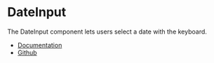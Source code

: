 
<Meta of={DateInputStories} />

# DateInput

The DateInput component lets users select a date with the keyboard.

- [Documentation](https://rsuitejs.com/components/date-input)
- [Github](https://github.com/rsuite/rsuite/tree/main/src/DateInput)
